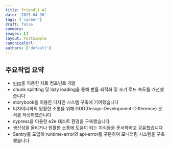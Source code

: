 ```yaml
---
title: friendli AI
date: '2023-04-30'
tags: ['career']
draft: false
summary:
images: []
layout: PostSimple
canonicalUrl:
authors: ['default']
---
```


## 주요작업 요약

- [visx](https://airbnb.io/visx/)을 이용한 차트 컴포넌트 개발
- chunk splitting 및 lazy loading을 통해 번들 최적화 및 초기 로드 속도를 개선했습니다
- storybook을 이용한 디자인 시스템 구축에 기여했습니다
- 디자이너와의 원활한 소통을 위해 DDD(Design-Development-Difference) 문서를 작성하였습니다
- cypress을 이용한 e2e 테스트 환경을 구축했습니다
- 생산성을 올리거나 원활한 소통에 도움이 되는 지식들을 문서화하고 공유했습니다
- Sentry를 도입해 runtime-error와 api-error를 구분하여 모니터링 시스템을 구축했습니다
